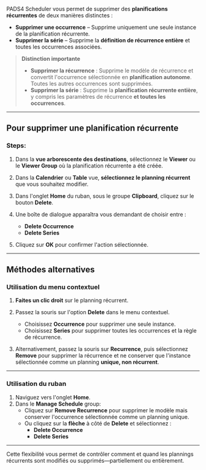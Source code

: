 PADS4 Scheduler vous permet de supprimer des **planifications récurrentes** de deux manières distinctes :

* **Supprimer une occurrence** – Supprime uniquement une seule instance de la planification récurrente.
* **Supprimer la série** – Supprime la **définition de récurrence entière** et toutes les occurrences associées.

> **Distinction importante**
>
> * **Supprimer la récurrence** : Supprime le modèle de récurrence et convertit l'occurrence sélectionnée en **planification autonome**. Toutes les autres occurrences sont supprimées.
> * **Supprimer la série** : Supprime la **planification récurrente entière**, y compris les paramètres de récurrence **et toutes les occurrences**.

***

## Pour supprimer une planification récurrente

### Steps:

1. Dans la **vue arborescente des destinations**, sélectionnez le **Viewer** ou le **Viewer Group** où la planification récurrente a été créée.

2. Dans la **Calendrier** ou **Table** vue, **sélectionnez le planning récurrent** que vous souhaitez modifier.

3. Dans l'onglet **Home** du ruban, sous le groupe **Clipboard**, cliquez sur le bouton **Delete**.

4. Une boîte de dialogue apparaîtra vous demandant de choisir entre :
   * **Delete Occurrence**
   * **Delete Series**

5. Cliquez sur **OK** pour confirmer l'action sélectionnée.

***

## Méthodes alternatives

### Utilisation du menu contextuel

1. **Faites un clic droit** sur le planning récurrent.

2. Passez la souris sur l'option **Delete** dans le menu contextuel.
   * Choisissez **Occurrence** pour supprimer une seule instance.
   * Choisissez **Series** pour supprimer toutes les occurrences et la règle de récurrence.

3. Alternativement, passez la souris sur **Recurrence**, puis sélectionnez **Remove** pour supprimer la récurrence et ne conserver que l'instance sélectionnée comme un planning **unique, non récurrent**.

***

### Utilisation du ruban

1. Naviguez vers l'onglet **Home**.
2. Dans le **Manage Schedule** group:
   * Cliquez sur **Remove Recurrence** pour supprimer le modèle mais conserver l'occurrence sélectionnée comme un planning unique.
   * Ou cliquez sur la **flèche** à côté de **Delete** et sélectionnez :
     * **Delete Occurrence**
     * **Delete Series**

***

Cette flexibilité vous permet de contrôler comment et quand les plannings récurrents sont modifiés ou supprimés—partiellement ou entièrement.
